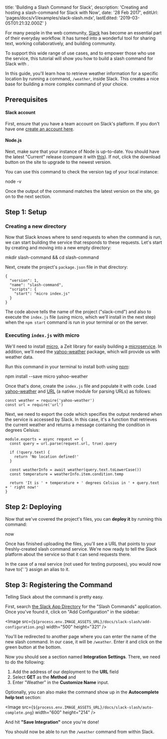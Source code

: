 

  title: 'Building a Slash Command for Slack',
  description: 'Creating and hosting a slash-command for Slack with Now',
  date: '28 Feb 2017',
  editUrl: 'pages/docs/v1/examples/slack-slash.mdx',
  lastEdited: '2019-03-05T01:21:32.000Z'
}

For many people in the web community, [Slack](https://slack.com/) has become an essential part of their everyday workflow. It has turned into a wonderful tool for sharing text, working collaboratively, and building community.

To support this wide range of use cases, and to empower those who use the service, this tutorial will show you how to build a slash command for Slack with <Now color="#000" />.

In this guide, you'll learn how to retrieve weather information for a specific location by running a command, `/weather`, inside Slack. This creates a nice base for building a more complex command of your choice.

## Prerequisites

#### Slack account

First, ensure that you have a team account on Slack's platform. If you don't have one [create an account here](https://slack.com/).

#### Node.js

Next, make sure that your instance of Node is up-to-date. You should have the latest "Current" release (compare it with [this](https://nodejs.org/)). If not, click the download button on the site to upgrade to the newest version.

You can use this command to check the version tag of your local instance:

<TerminalInput>node -v</TerminalInput>

Once the output of the command matches the latest version on the site, go on to the next section.

## Step 1: Setup

### Creating a new directory

Now that Slack knows where to send requests to when the command is run, we can start building the service that responds to these requests. Let's start by creating and moving into a new empty directory:

<TerminalInput>mkdir slash-command && cd slash-command</TerminalInput>

Next, create the project's `package.json` file in that directory:

```
{
  "version": 1,
  "name": "slash-command",
  "scripts": {
    "start": "micro index.js"
  }
}
```

The code above tells <Now color="#000" /> the name of the project ("slack-cmd") and also to execute the `index.js` file (using micro, which we'll install in the next step) when the `npm start` command is run in your terminal or on the server.

### Executing `index.js` with micro

We'll need to install [micro](https://github.com/zeit/micro), a Zeit library for easily building a [microservice](https://zeit.co/docs/examples/json-api). In addition, we'll need the [yahoo-weather](https://www.npmjs.com/package/yahoo-weather) package, which will provide us with weather data.

Run this command in your terminal to install both using [npm](https://www.npmjs.com/):

<TerminalInput>npm install --save micro yahoo-weather</TerminalInput>

Once that's done, create the `index.js` file and populate it with code. Load [yahoo-weather](https://www.npmjs.com/package/yahoo-weather) and [URL](https://nodejs.org/api/url.html) (a native module for parsing URLs) as follows:

```
const weather = require('yahoo-weather')
const url = require('url')
```

Next, we need to export the code which specifies the output rendered when the service is accessed by Slack. In this case, it's a function that retrieves the current weather and returns a message containing the condition in degrees Celsius:

```
module.exports = async request => {
  const query = url.parse(request.url, true).query

  if (!query.text) {
    return 'No location defined!'
  }

  const weatherInfo = await weather(query.text.toLowerCase())
  const temperature = weatherInfo.item.condition.temp

  return 'It is ' + temperature + ' degrees Celsius in ' + query.text + ' right now!'
}
```

## Step 2: Deploying

Now that we've covered the project's files, you can **deploy it** by running this command:

<TerminalInput>now</TerminalInput>

Once <Now color="#000" /> has finished uploading the files, you'll see a URL that points to your freshly-created slash command service. We're now ready to tell the Slack platform about the service so that it can send requests there.

<Note>
  In the case of a real service (not used for testing purposes), you would now
  have to{' '}
  <InternalLink href="/docs/features/aliases">assign an alias</InternalLink> to
  it.
</Note>

## Step 3: Registering the Command

Telling Slack about the command is pretty easy.

First, search [the Slack App Directory](https://slack.com/apps) for the "Slash Commands" application. Once you've found it, click on "Add Configuration" in the sidebar:

<Image
  src={`${process.env.IMAGE_ASSETS_URL}/docs/slack-slash/add-configuration.png`}
  width="500"
  height="321"
/>

You'll be redirected to another page where you can enter the name of the new slash command. In our case, it will be `/weather`. Enter it and click on the green button at the bottom.

Now you should see a section named **Integration Settings**. There, we need to do the following:

1. Add the address of our deployment to the **URL** field
2. Select **GET** as the **Method** and
3. Enter "Weather" in the **Customize Name** input.

Optionally, you can also make the command show up in the **Autocomplete help text** section:

<Image
  src={`${process.env.IMAGE_ASSETS_URL}/docs/slack-slash/auto-complete.png`}
  width="600"
  height="214"
/>

And hit **"Save Integration"** once you're done!

You should now be able to run the `/weather` command from within Slack.

